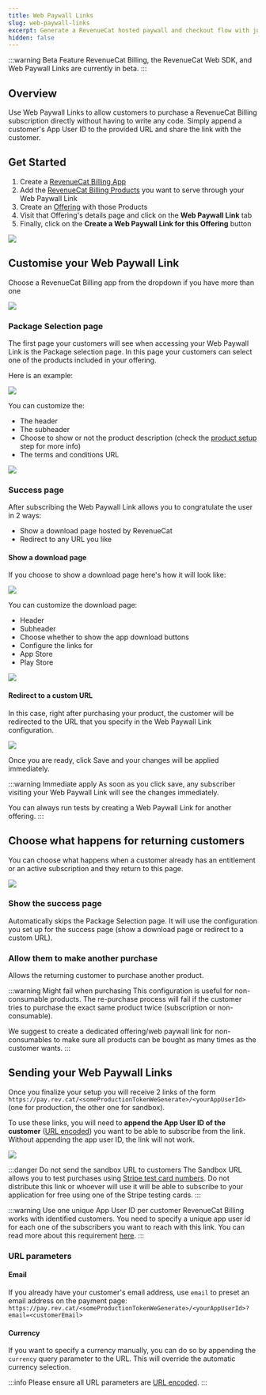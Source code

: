 ```yaml
---
title: Web Paywall Links
slug: web-paywall-links
excerpt: Generate a RevenueCat hosted paywall and checkout flow with just a few clicks
hidden: false
---
```


:::warning Beta Feature
RevenueCat Billing, the RevenueCat Web SDK, and Web Paywall Links are currently in beta.
:::

## Overview
Use Web Paywall Links to allow customers to purchase a RevenueCat Billing subscription directly without having to write any code.
Simply append a customer's App User ID to the provided URL and share the link with the customer.

## Get Started

1. Create a [RevenueCat Billing App](/web/revenuecat-billing#app-configuration)
2. Add the [RevenueCat Billing Products](/web/revenuecat-billing/product-setup) you want to serve through your Web Paywall Link
3. Create an [Offering](/tools/offerings-guide) with those Products
4. Visit that Offering's details page and click on the **Web Paywall Link** tab
5. Finally, click on the **Create a Web Paywall Link for this Offering** button

![](/images/rc-billing/web-paywall-link-create.png)


## Customise your Web Paywall Link

Choose a RevenueCat Billing app from the dropdown if you have more than one

![](/images/rc-billing/web-paywall-link-choose-app.png)


### Package Selection page
The first page your customers will see when accessing your Web Paywall Link is the Package selection page.
In this page your customers can select one of the products included in your offering.

Here is an example:

![](/images/rc-billing/web-paywall-link-package-example.png)

You can customize the:
* The header
* The subheader
* Choose to show or not the product description (check the [product setup](/web/revenuecat-billing/product-setup) step for more info)
* The terms and conditions URL

![](/images/rc-billing/web-paywall-link-package-config.png)


### Success page
After subscribing the Web Paywall Link allows you to congratulate the user in 2 ways:
* Show a download page hosted by RevenueCat
* Redirect to any URL you like

#### Show a download page
If you choose to show a download page here's how it will look like:

![](/images/rc-billing/web-paywall-link-success-example.png)

You can customize the download page:
* Header
* Subheader
* Choose whether to show the app download buttons
* Configure the links for
* App Store
* Play Store

![](/images/rc-billing/web-paywall-link-success-config.png)

#### Redirect to a custom URL
In this case, right after purchasing your product, the customer will be redirected to the URL that you specify in the
Web Paywall Link configuration.

![](/images/rc-billing/web-paywall-link-redirect-config.png)

Once you are ready, click Save and your changes will be applied immediately.

:::warning Immediate apply
As soon as you click save, any subscriber visiting your Web Paywall Link will see the changes immediately.

You can always run tests by creating a Web Paywall Link for another offering.
:::

## Choose what happens for returning customers
You can choose what happens when a customer already has an entitlement or an active subscription and they return to this page.

![](/images/rc-billing/web-paywall-link-choose-returning-customers.png)

### Show the success page
Automatically skips the Package Selection page. It will use the configuration you set up for the success page (show a download page or redirect to a custom URL).

### Allow them to make another purchase
Allows the returning customer to purchase another product.

:::warning Might fail when purchasing
This configuration is useful for non-consumable products.
The re-purchase process will fail if the customer tries to purchase the exact same product twice (subscription or non-consumable).

We suggest to create a dedicated offering/web paywall link for non-consumables to make sure all products can be bought as many times as the customer wants.
:::

## Sending your Web Paywall Links

Once you finalize your setup you will receive 2 links of the form `https://pay.rev.cat/<someProductionTokenWeGenerate>/<yourAppUserId>` (one for production, the other one for sandbox).

To use these links, you will need to **append the App User ID of the customer** ([URL encoded](https://www.w3schools.com/tags/ref_urlencode.ASP)) you want to be able to subscribe from the link. Without appending the app user ID, the link will not work.

![](/images/rc-billing/web-paywall-link-urls.png)

:::danger Do not send the sandbox URL to customers
The Sandbox URL allows you to test purchases using [Stripe test card numbers](https://docs.stripe.com/testing#use-test-cards).
Do not distribute this link or whoever will use it will be able to subscribe to your application for free using one
of the Stripe testing cards.
:::

:::warning Use one unique App User ID per customer
RevenueCat Billing works with identified customers. You need to specify a unique app user id for each one of the subscribers you
want to reach with this link. You can read more about this requirement [here](/web/revenuecat-billing#identifying-customers).
:::

### URL parameters

#### Email
If you already have your customer's email address, use `email` to preset an email address on the payment page: `https://pay.rev.cat/<someProductionTokenWeGenerate>/<yourAppUserId>?email=<customerEmail>`

#### Currency
If you want to specify a currency manually, you can do so by appending the `currency` query parameter to the URL. This will override the automatic currency selection.

:::info
Please ensure all URL parameters are [URL encoded](https://www.urlencoder.org/).
:::